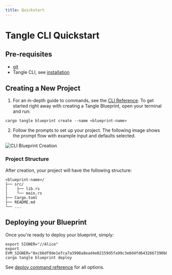 ```yaml
---
title: Quickstart
---
```


# Tangle CLI Quickstart

## Pre-requisites

- [git](https://git-scm.org)
- Tangle CLI, see [installation](./installation.mdx)

## Creating a New Project

1. For an in-depth guide to commands, see the [CLI Reference](./reference.mdx). To get started
   right away with creating a Tangle Blueprint, open your terminal and run:

```shell
cargo tangle blueprint create --name <blueprint-name>
```

2. Follow the prompts to set up your project. The following image shows the prompt flow with example input and defaults selected.

![CLI Blueprint Creation](/images/cli-blueprint-create.png)

### Project Structure

After creation, your project will have the following structure:

```
<blueprint-name>/
├── src/
│    ├── lib.rs
│    └── main.rs
├── Cargo.toml
├── README.md
└── ...
```

## Deploying your Blueprint

Once you're ready to deploy your blueprint, simply:

```shell
export SIGNER="//Alice"
export EVM_SIGNER="0xcb6df9de1efca7a3998a8ead4e02159d5fa99c3e0d4fd6432667390bb4726854"
cargo tangle blueprint deploy
```

See [deploy command reference](./reference.mdx#deploy) for all options.
